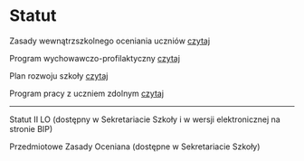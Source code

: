 # Statut
Zasady wewnątrzszkolnego oceniania uczniów [czytaj](/docs/zasady-wewnątrzszkolnego-systemu-oceniania-uczniów.pdf)

Program wychowawczo-profilaktyczny [czytaj](/docs/Program-Wychowawczo-Profilaktyczny-09-2022.pdf)

Plan rozwoju szkoły [czytaj](https://drive.google.com/file/d/18XaaG5rlNvSJQ30JiLm9OfOYMmiF5OS_/view?usp=sharing)

Program pracy z uczniem zdolnym [czytaj](https://drive.google.com/file/d/1Pe6kmSzVWnOw2Q6Cr9HHVdpRV4bJeOFS/view?usp=sharing)

--- 

Statut II LO (dostępny w Sekretariacie Szkoły i w wersji elektronicznej na stronie BIP)

Przedmiotowe Zasady Oceniana (dostępne w Sekretariacie Szkoły)